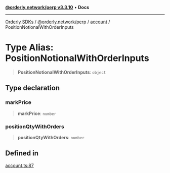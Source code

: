 [**@orderly.network/perp v3.3.10**](/sdks/tech-doc/@orderly.network/perp/README) • **Docs**

***

[Orderly SDKs](/sdks/tech-doc/packages) / [@orderly.network/perp](/sdks/tech-doc/@orderly.network/perp/README) / [account](/sdks/tech-doc/@orderly.network/perp/namespaces/account/README) / PositionNotionalWithOrderInputs

# Type Alias: PositionNotionalWithOrderInputs

> **PositionNotionalWithOrderInputs**: `object`

## Type declaration

### markPrice

> **markPrice**: `number`

### positionQtyWithOrders

> **positionQtyWithOrders**: `number`

## Defined in

[account.ts:87](https://github.com/OrderlyNetwork/js-sdk/blob/554ae704783e3b83c40bb234a899e8f02987d9b6/packages/perp/src/account.ts#L87)
